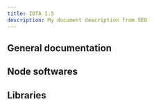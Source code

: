 ```yaml
---
title: IOTA 1.5
description: My document description from SEO
---
```



## General documentation

<div className='row'>
  <Card
    title='Chrysalis'
    link='/chrysalis-docs/welcome'
    description=''
    icon='&#xe901;'
  />
</div>

## Node softwares

<div className='row'>
  <Card
    title='Hornet'
    link='/hornet/welcome'
    description='IOTA node written in Go'
    icon='&#xe904;'
  />
  <Card
    title='Bee'
    link='/bee/getting_started/getting_started'
    description='IOTA node written in Rust'
    icon='&#xe900;'
  />
  <Card
    title='Chronicle'
    link='/chronicle.rs/welcome'
    description='IOTA permanode written in Rust'
    icon='&#xe90c;'
  />
</div>

## Libraries

<div className='row'>
  <Card
    title='IOTA Client'
    link='/iota.rs/welcome'
    description='Interact with the IOTA network'
    icon='&#xe907;'
  />
  <Card
    title='Wallet'
    link='/wallet.rs/welcome'
    description='Build IOTA wallets'
    icon='&#xe90a;'
  />
  <Card
    title='Stronghold'
    link='/stronghold.rs/welcome'
    description='Handle secrets securely'
    icon='&#xe909;'
  />
  <Card
    title='Identity'
    link='/identity.rs/introduction'
    description='Identity framework'
    icon='&#xe905;'
  />
  <Card
    title='Streams'
    link='/streams/welcome'
    description='Share data securely'
    icon='&#xe908;'
  />
</div>
